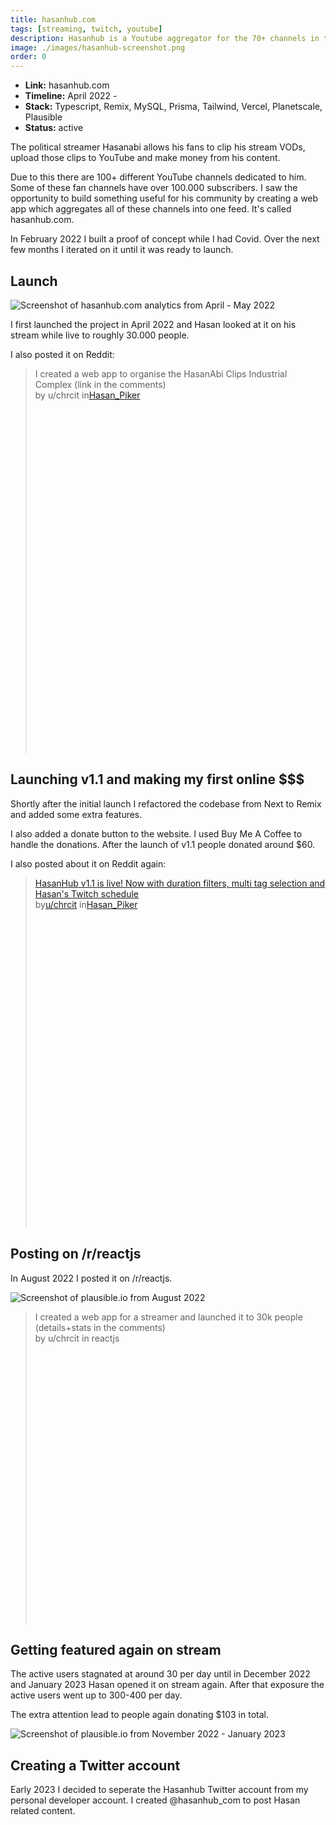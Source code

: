 ```yaml
---
title: hasanhub.com
tags: [streaming, twitch, youtube]
description: Hasanhub is a Youtube aggregator for the 70+ channels in the Hasanabi Clips Industrial Complex.
image: ./images/hasanhub-screenshot.png
order: 0
---
```


- **Link:** <ExternalLink href="https://hasanhub.com/">hasanhub.com</ExternalLink>
- **Timeline:** April 2022 - 
- **Stack:** Typescript, Remix, MySQL, Prisma, Tailwind, Vercel, Planetscale, Plausible
- **Status:** active

The political streamer <ExternalLink href="https://twitch.tv/hasanabi">Hasanabi</ExternalLink> allows his fans to clip his stream VODs, upload those clips to YouTube and make money from his content.

Due to this there are 100+ different YouTube channels dedicated to him. Some of these fan channels have over 100.000 subscribers. I saw the opportunity to build something useful for his community by creating a web app which aggregates all of these channels into one feed. It's called <ExternalLink href="https://hasanhub.com">hasanhub.com</ExternalLink>.

In February 2022 I built a proof of concept while I had Covid. Over the next few months I iterated on it until it was ready to launch.

## Launch
![Screenshot of hasanhub.com analytics from April - May 2022](../projects/images/hasanhub-plausible-april-may-2022.png)

I first launched the project in April 2022 and Hasan looked at it on his stream while live to roughly 30.000 people.

<Tweet id="https://x.com/chrcit/status/1519797007904346115" />

I also posted it on Reddit:

<blockquote
  class="reddit-embed-bq"
  style="min-height:616px"
  data-embed-height="616"
>
  <ExternalLink href="https://www.reddit.com/r/Hasan_Piker/comments/udw724/i_created_a_web_app_to_organise_the_hasanabi/">
    I created a web app to organise the HasanAbi Clips Industrial Complex (link
    in the comments)
  </ExternalLink>
  <br /> by <ExternalLink href="https://www.reddit.com/user/chrcit/">u/chrcit</ExternalLink> in<a href="https://www.reddit.com/r/Hasan_Piker/">Hasan_Piker</a>
</blockquote>

## Launching v1.1 and making my first online $$$ 

Shortly after the initial launch I refactored the codebase from Next to Remix and added some extra features.

I also added a donate button to the website. I used <ExternalLink href="https://www.buymeacoffee.com/chrcit">Buy Me A Coffee</ExternalLink> to handle the donations. After the launch of v1.1 people donated around $60.

<Tweet id="https://x.com/chrcit/status/1526685682986586112" />

<Tweet id="https://x.com/chrcit/status/1526616860384444417" />

I also posted about it on Reddit again:

<blockquote
  class="reddit-embed-bq"
  style="min-height:560px"
  data-embed-height="560"
>
  <a href="https://www.reddit.com/r/Hasan_Piker/comments/urrlgz/hasanhub_v11_is_live_now_with_duration_filters/">
    HasanHub v1.1 is live! Now with duration filters, multi tag selection and
    Hasan's Twitch schedule
  </a>
  <br /> by<a href="https://www.reddit.com/user/chrcit/">u/chrcit</a> in<a href="https://www.reddit.com/r/Hasan_Piker/">Hasan_Piker</a>
</blockquote>

## Posting on /r/reactjs
In August 2022 I posted it on <ExternalLink href="https://reddit.com/r/reactjs"> /r/reactjs</ExternalLink>.

![Screenshot of plausible.io from August 2022](./images/hasanhub-plausible-august-2022.png)

<blockquote
  class="reddit-embed-bq"
  style="min-height:500px"
  data-embed-height="240"
>
  <ExternalLink
    href="https://www.reddit.com/r/reactjs/comments/wpw90c/i_created_a_web_app_for_a_streamer_and_launched/"
  >
    I created a web app for a streamer and launched it to 30k people
    (details+stats in the comments)
  </ExternalLink>
  <br /> by <ExternalLink href="https://www.reddit.com/user/chrcit/">
    u/chrcit
  </ExternalLink> in
  <ExternalLink
    href="https://www.reddit.com/r/reactjs/"
  >
    reactjs
  </ExternalLink>
</blockquote>

## Getting featured again on stream
The active users stagnated at around 30 per day until in December 2022 and January 2023 Hasan opened it on stream again. After that exposure the active users went up to 300-400 per day.

<YouTube id="https://www.youtube.com/watch?v=x1Am-_2Qg2s" />

The extra attention lead to people again donating $103 in total.

![Screenshot of plausible.io from November 2022 - January 2023](./images/hasanhub-plausible-december-2022.png)

## Creating a Twitter account
Early 2023 I decided to seperate the Hasanhub Twitter account from my personal developer account. I created <ExternalLink href="https://twitter.com/hasanhub_com">@hasanhub_com</ExternalLink> to post Hasan related content.

<Tweet id="https://x.com/hasanhub_com/status/1620860774414692352" />

<Tweet id="https://x.com/hasanhub_com/status/1623636677158641665" />

<Tweet id="https://x.com/hasanhub_com/status/1625506258332577795" />

<Tweet id="https://x.com/hasanhub_com/status/1629528934525091841" />

